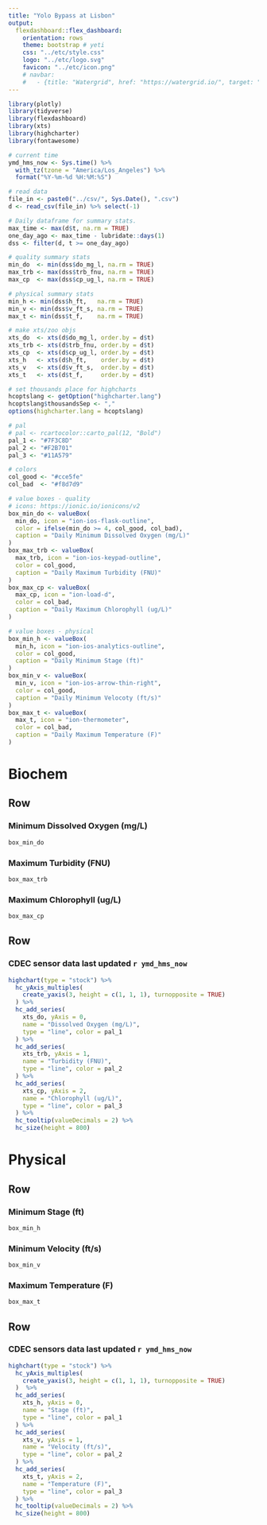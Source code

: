 ```yaml
---
title: "Yolo Bypass at Lisbon"
output: 
  flexdashboard::flex_dashboard:
    orientation: rows
    theme: bootstrap # yeti
    css: "../etc/style.css"
    logo: "../etc/logo.svg"
    favicon: "../etc/icon.png"
    # navbar:
    #   - {title: "Watergrid", href: "https://watergrid.io/", target: "_blank", position: "right"}
---
```


<script>
$('.navbar-logo').wrap('<a href="https://www.watergrid.io" target="_blank">');
</script>

```r
library(plotly)
library(tidyverse)
library(flexdashboard)
library(xts)
library(highcharter)
library(fontawesome)

# current time
ymd_hms_now <- Sys.time() %>% 
  with_tz(tzone = "America/Los_Angeles") %>% 
  format("%Y-%m-%d %H:%M:%S")

# read data
file_in <- paste0("../csv/", Sys.Date(), ".csv")
d <- read_csv(file_in) %>% select(-1)

# Daily dataframe for summary stats.
max_time <- max(d$t, na.rm = TRUE)
one_day_ago <- max_time - lubridate::days(1)
dss <- filter(d, t >= one_day_ago)

# quality summary stats
min_do  <- min(dss$do_mg_l, na.rm = TRUE)
max_trb <- max(dss$trb_fnu, na.rm = TRUE)
max_cp  <- max(dss$cp_ug_l, na.rm = TRUE)

# physical summary stats
min_h <- min(dss$h_ft,   na.rm = TRUE)
min_v <- min(dss$v_ft_s, na.rm = TRUE)
max_t <- min(dss$t_f,    na.rm = TRUE)

# make xts/zoo objs
xts_do  <- xts(d$do_mg_l, order.by = d$t)
xts_trb <- xts(d$trb_fnu, order.by = d$t)
xts_cp  <- xts(d$cp_ug_l, order.by = d$t)
xts_h   <- xts(d$h_ft,    order.by = d$t)
xts_v   <- xts(d$v_ft_s,  order.by = d$t)
xts_t   <- xts(d$t_f,     order.by = d$t)

# set thousands place for highcharts
hcoptslang <- getOption("highcharter.lang")
hcoptslang$thousandsSep <- ","
options(highcharter.lang = hcoptslang)

# pal
# pal <- rcartocolor::carto_pal(12, "Bold")
pal_1 <- "#7F3C8D"
pal_2 <- "#F2B701"
pal_3 <- "#11A579"

# colors
col_good <- "#cce5fe"
col_bad  <- "#f8d7d9"

# value boxes - quality
# icons: https://ionic.io/ionicons/v2
box_min_do <- valueBox(
  min_do, icon = "ion-ios-flask-outline", 
  color = ifelse(min_do >= 4, col_good, col_bad),
  caption = "Daily Minimum Dissolved Oxygen (mg/L)"
)
box_max_trb <- valueBox(
  max_trb, icon = "ion-ios-keypad-outline", 
  color = col_good,
  caption = "Daily Maximum Turbidity (FNU)"
)
box_max_cp <- valueBox(
  max_cp, icon = "ion-load-d", 
  color = col_bad,
  caption = "Daily Maximum Chlorophyll (ug/L)"
)

# value boxes - physical
box_min_h <- valueBox(
  min_h, icon = "ion-ios-analytics-outline", 
  color = col_good,
  caption = "Daily Minimum Stage (ft)"
)
box_min_v <- valueBox(
  min_v, icon = "ion-ios-arrow-thin-right", 
  color = col_good,
  caption = "Daily Minimum Velocoty (ft/s)"
)
box_max_t <- valueBox(
  max_t, icon = "ion-thermometer", 
  color = col_bad,
  caption = "Daily Maximum Temperature (F)"
)
```


Biochem
=======================================================================

Row
-----------------------------------------------------------------------

### Minimum Dissolved Oxygen (mg/L) {.value-box}

```r
box_min_do
```

### Maximum Turbidity (FNU) {.value-box}

```r
box_max_trb
```

### Maximum Chlorophyll (ug/L) {.value-box}

```r
box_max_cp
```

Row
-----------------------------------------------------------------------

### **CDEC sensor** data last updated `r ymd_hms_now`

```r
highchart(type = "stock") %>% 
  hc_yAxis_multiples(
    create_yaxis(3, height = c(1, 1, 1), turnopposite = TRUE)
  ) %>% 
  hc_add_series(
    xts_do, yAxis = 0, 
    name = "Dissolved Oxygen (mg/L)", 
    type = "line", color = pal_1
  ) %>% 
  hc_add_series(
    xts_trb, yAxis = 1, 
    name = "Turbidity (FNU)",
    type = "line", color = pal_2
  ) %>% 
  hc_add_series(
    xts_cp, yAxis = 2, 
    name = "Chlorophyll (ug/L)",
    type = "line", color = pal_3
  ) %>%
  hc_tooltip(valueDecimals = 2) %>% 
  hc_size(height = 800)
```


Physical
=======================================================================

Row
-----------------------------------------------------------------------

### Minimum Stage (ft) {.value-box}

```r
box_min_h
```

### Minimum Velocity (ft/s) {.value-box}

```r
box_min_v
```

### Maximum Temperature (F) {.value-box}

```r
box_max_t
```



Row
-----------------------------------------------------------------------


### **CDEC sensors** data last updated `r ymd_hms_now`

```r
highchart(type = "stock") %>% 
  hc_yAxis_multiples(
    create_yaxis(3, height = c(1, 1, 1), turnopposite = TRUE)
  )  %>% 
  hc_add_series(
    xts_h, yAxis = 0, 
    name = "Stage (ft)", 
    type = "line", color = pal_1
  ) %>% 
  hc_add_series(
    xts_v, yAxis = 1, 
    name = "Velocity (ft/s)",
    type = "line", color = pal_2
  ) %>% 
  hc_add_series(
    xts_t, yAxis = 2, 
    name = "Temperature (F)",
    type = "line", color = pal_3
  ) %>% 
  hc_tooltip(valueDecimals = 2) %>% 
  hc_size(height = 800)
```


